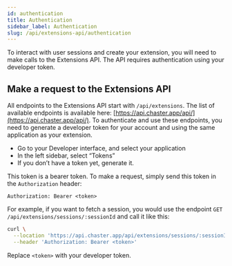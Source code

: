 ```yaml
---
id: authentication
title: Authentication
sidebar_label: Authentication
slug: /api/extensions-api/authentication
---
```


To interact with user sessions and create your extension, you will need to make calls to the Extensions API. The API requires authentication using your developer token.

## Make a request to the Extensions API

All endpoints to the Extensions API start with `/api/extensions`. The list of available endpoints is available here: [https://api.chaster.app/api/](https://api.chaster.app/api/). To authenticate and use these endpoints, you need to generate a developer token for your account and using the same application as your extension.

- Go to your Developer interface, and select your application
- In the left sidebar, select “Tokens”
- If you don’t have a token yet, generate it.

This token is a bearer token. To make a request, simply send this token in the `Authorization` header:

```
Authorization: Bearer <token>
```

For example, if you want to fetch a session, you would use the endpoint `GET /api/extensions/sessions/:sessionId` and call it like this:

```bash
curl \
  --location 'https://api.chaster.app/api/extensions/sessions/:sessionId' \
  --header 'Authorization: Bearer <token>'
```

Replace `<token>` with your developer token.
